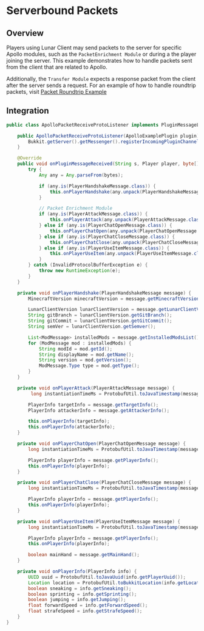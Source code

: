 # Serverbound Packets

## Overview

Players using Lunar Client may send packets to the server for specific Apollo modules, such as the `PacketEnrichment Module` or during a the player joining the server. This example demonstrates how to handle packets sent from the client that are related to Apollo.

Additionally, the `Transfer Module` expects a response packet from the client after the server sends a request. For an example of how to handle roundtrip packets, visit [Packet Roundtrip Example](/apollo/developers/lightweight/protobuf/roundtrip-packets)

## Integration

```java
public class ApolloPacketReceiveProtoListener implements PluginMessageListener {

    public ApolloPacketReceiveProtoListener(ApolloExamplePlugin plugin) {
        Bukkit.getServer().getMessenger().registerIncomingPluginChannel(plugin, "lunar:apollo", this);
    }

    @Override
    public void onPluginMessageReceived(String s, Player player, byte[] bytes) {
        try {
            Any any = Any.parseFrom(bytes);

            if (any.is(PlayerHandshakeMessage.class)) {
                this.onPlayerHandshake(any.unpack(PlayerHandshakeMessage.class));
            }

            // Packet Enrichment Module
            if (any.is(PlayerAttackMessage.class)) {
                this.onPlayerAttack(any.unpack(PlayerAttackMessage.class));
            } else if (any.is(PlayerChatOpenMessage.class)) {
                this.onPlayerChatOpen(any.unpack(PlayerChatOpenMessage.class));
            } else if (any.is(PlayerChatCloseMessage.class)) {
                this.onPlayerChatClose(any.unpack(PlayerChatCloseMessage.class));
            } else if (any.is(PlayerUseItemMessage.class)) {
                this.onPlayerUseItem(any.unpack(PlayerUseItemMessage.class));
            }
        } catch (InvalidProtocolBufferException e) {
            throw new RuntimeException(e);
        }
    }

    private void onPlayerHandshake(PlayerHandshakeMessage message) {
        MinecraftVersion minecraftVersion = message.getMinecraftVersion();

        LunarClientVersion lunarClientVersion = message.getLunarClientVersion();
        String gitBranch = lunarClientVersion.getGitBranch();
        String gitCommit = lunarClientVersion.getGitCommit();
        String semVer = lunarClientVersion.getSemver();

        List<ModMessage> installedMods = message.getInstalledModsList();
        for (ModMessage mod : installedMods) {
            String modId = mod.getId();
            String displayName = mod.getName();
            String version = mod.getVersion();
            ModMessage.Type type = mod.getType();
        }
    }

    private void onPlayerAttack(PlayerAttackMessage message) {
         long instantiationTimeMs = ProtobufUtil.toJavaTimestamp(message.getPacketInfo().getInstantiationTime());

        PlayerInfo targetInfo = message.getTargetInfo();
        PlayerInfo attackerInfo = message.getAttackerInfo();

        this.onPlayerInfo(targetInfo);
        this.onPlayerInfo(attackerInfo);
    }

    private void onPlayerChatOpen(PlayerChatOpenMessage message) {
        long instantiationTimeMs = ProtobufUtil.toJavaTimestamp(message.getPacketInfo().getInstantiationTime());

        PlayerInfo playerInfo = message.getPlayerInfo();
        this.onPlayerInfo(playerInfo);
    }

    private void onPlayerChatClose(PlayerChatCloseMessage message) {
        long instantiationTimeMs = ProtobufUtil.toJavaTimestamp(message.getPacketInfo().getInstantiationTime());

        PlayerInfo playerInfo = message.getPlayerInfo();
        this.onPlayerInfo(playerInfo);
    }

    private void onPlayerUseItem(PlayerUseItemMessage message) {
        long instantiationTimeMs = ProtobufUtil.toJavaTimestamp(message.getPacketInfo().getInstantiationTime());

        PlayerInfo playerInfo = message.getPlayerInfo();
        this.onPlayerInfo(playerInfo);

        boolean mainHand = message.getMainHand();
    }

    private void onPlayerInfo(PlayerInfo info) {
        UUID uuid = ProtobufUtil.toJavaUuid(info.getPlayerUuid());
        Location location = ProtobufUtil.toBukkitLocation(info.getLocation());
        boolean sneaking = info.getSneaking();
        boolean sprinting = info.getSprinting();
        boolean jumping = info.getJumping();
        float forwardSpeed = info.getForwardSpeed();
        float strafeSpeed = info.getStrafeSpeed();
    }
}
```
